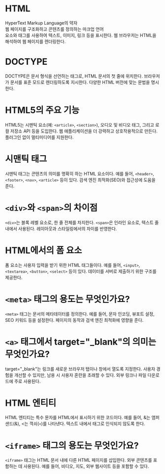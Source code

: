 # HTML
HyperText Markup Language의 약자   
웹 페이지를 구조화하고 콘텐츠를 정의하는 마크업 언어   
요소와 태그를 사용하여 텍스트, 이미지, 링크 등을 표시한다.
웹 브라우저는 HTML을 해석하여 웹 페이지를 렌더링한다.

# DOCTYPE
DOCTYPE은 문서 형식을 선언하는 태그로, HTML 문서의 첫 줄에 위치한다. 
브라우저가 문서를 표준 모드로 렌더링하도록 지시한다. 
다양한 HTML 버전에 맞는 문법을 명시한다.

# HTML5의 주요 기능
HTML5는 시맨틱 요소(예: `<article>`, `<section>`), 오디오 및 비디오 태그, 그리고 로컬 저장소 API 등을 도입한다.
웹 애플리케이션을 더 강력하고 상호작용적으로 만든다.
플러그인 없이 멀티미디어를 지원한다.

# 시맨틱 태그
시맨틱 태그는 콘텐츠의 의미를 명확히 하는 HTML 요소이다. 
예를 들어, `<header>`, `<footer>`, `<nav>`, `<article>` 등이 있다. 
검색 엔진 최적화(SEO)와 접근성에 도움을 준다.

# `<div>`와 `<span>`의 차이점
`<div>`는 블록 레벨 요소로, 한 줄 전체를 차지한다. 
`<span>`은 인라인 요소로, 텍스트 줄 내에서 사용된다. 
레이아웃과 스타일링에서의 차이를 반영한다.

# HTML에서의 폼 요소
폼 요소는 사용자 입력을 받기 위한 HTML 태그들이다. 
예를 들어, `<input>`, `<textarea>`, `<button>`, `<select>` 등이 있다. 
데이터를 서버로 제출하기 위한 구조를 제공한다.

# `<meta>` 태그의 용도는 무엇인가요?
`<meta>` 태그는 문서의 메타데이터를 정의한다. 
예를 들어, 문자 인코딩, 뷰포트 설정, SEO 키워드 등을 설정한다. 
페이지의 동작과 검색 엔진 최적화에 영향을 준다.

# `<a>` 태그에서 target="_blank"의 의미는 무엇인가요?
target="_blank"는 링크를 새로운 브라우저 탭이나 창에서 열도록 지정한다. 
사용자 경험을 개선할 수 있지만, 남용 시 사용자 혼란을 초래할 수 있다. 
외부 링크나 파일 다운로드에 주로 사용된다.

# HTML 엔티티
HTML 엔티티는 특수 문자를 HTML에서 표시하기 위한 코드이다. 
예를 들어, &amp;는 앰퍼샌드(&), &lt;는 꺽쇠(`<`)를 나타낸다. 
텍스트 내에서 태그로 인식되지 않도록 한다.

# `<iframe>` 태그의 용도는 무엇인가요?
`<iframe>` 태그는 HTML 문서 내에 다른 HTML 페이지를 삽입한다. 
외부 콘텐츠를 포함하는 데 사용된다. 
예를 들어, 비디오, 지도, 외부 웹사이트 등을 포함할 수 있다.

